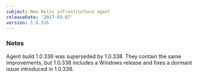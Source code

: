 ```yaml
---
subject: New Relic infrastructure agent
releaseDate: '2017-03-07'
version: 1.0.336
---
```


### Notes

Agent build 1.0.336 was superseded by 1.0.338. They contain the same improvements, but 1.0.338 includes a Windows release and fixes a dormant issue introduced in 1.0.336.
